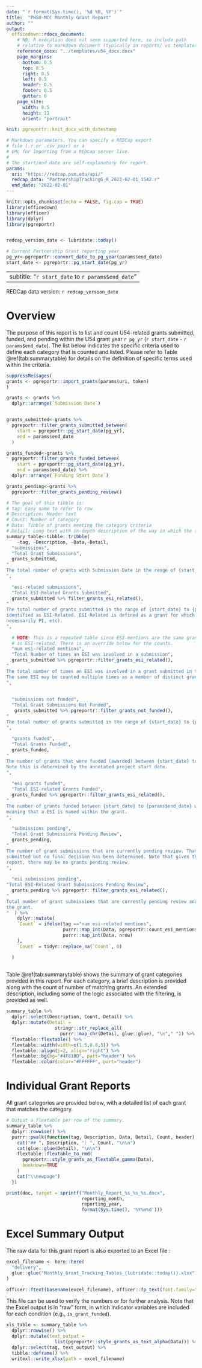 ```yaml
---
date: "`r format(Sys.time(), '%d %B, %Y')`"
title:  "PHSU-MCC Monthly Grant Report"
author: ""
output: 
  officedown::rdocx_document:
    # NB: R execution does not seem supported here, so include path 
    # relative to markdown document (typically in reports/ vs templates/).
    reference_docx: "../templates/u54_docx.docx"
    page_margins:
      bottom: 0.5
      top: 0.5
      right: 0.5
      left: 0.5
      header: 0.5
      footer: 0.5
      gutter: 0
    page_size:
      width: 8.5
      height: 11
      orient: "portrait"

knit: pgreportr::knit_docx_with_datestamp

# Markdown parameters. You can specify a REDCap export
# file (.r or .csv pair) or a
# URL for importing from a REDCap server live.
#
# The start/end date are self-explanatory for report.
params:
  uri: "https://redcap.psm.edu/api/"
  redcap_data: "PartnershipTrackingG_R_2022-02-01_1542.r"
  end_date: "2022-02-01"
---
```

                            

```r
knitr::opts_chunk$set(echo = FALSE, fig.cap = TRUE)
library(officedown)
library(officer)
library(dplyr)
library(pgreportr)


redcap_version_date <- lubridate::today()

# Current Partnership Grant reporting year
pg_yr<-pgreportr::convert_date_to_pg_year(params$end_date)
start_date <- pgreportr::pg_start_date(pg_yr)
```

---
subtitle: "`r start_date` to `r params$end_date`"
---

REDCap data version: `r redcap_version_date`

<!---BLOCK_TOC--->

\newpage


# Overview

The purpose of this report is to list and count U54-related grants submitted, funded, and pending within the U54 grant year `r pg_yr` (`r start_date` - 
`r params$end_date`). The list below indicates the specific criteria used to define each category that is counted and listed. Please refer to Table \@ref(tab:summarytable) for details on the definition of specific terms used within the criteria.




```r
suppressMessages(
grants <- pgreportr::import_grants(params$uri, token)
)
```


```r

grants <- grants %>%
  dplyr::arrange(`Submission Date`)


grants_submitted<-grants %>%
  pgreportr::filter_grants_submitted_between(
    start = pgreportr::pg_start_date(pg_yr), 
    end = params$end_date
  )

grants_funded<-grants %>%
  pgreportr::filter_grants_funded_between(
    start = pgreportr::pg_start_date(pg_yr),
    end = params$end_date) %>%
  dplyr::arrange(`Funding Start Date`)

grants_pending<-grants %>%
  pgreportr::filter_grants_pending_review()

```

```r


# The goal of this tibble is:
# tag: Easy name to refer to row
# Description: Header text
# Count: Number of category
# Data: Tibble of grants meeting the category criteria
# Detail: Long text with in-depth description of the way in which the table is derived.
summary_table<-tibble::tribble(
    ~tag, ~Description, ~Data,~Detail,
  "submissions",
  "Total Grant Submissions", 
  grants_submitted,
"
The total number of grants with Submission Date in the range of {start_date} to {params$end_date} are listed.
",
  
  "esi-related submissions",
  "Total ESI-Related Grants Submitted", 
  grants_submitted %>% filter_grants_esi_related(),
"
The total number of grants submitted in the range of {start_date} to {params$end_date} that are
identified as ESI-Related. ESI-Related is defined as a grant for which an ESI member is listed (not
necessarily PI, etc).
",
  
  # NOTE: This is a repeated table since ESI-mentions are the same grants
  # as ESI-related. There is an override below for the counts.
  "num esi-related mentions",
  "Total Number of times an ESI was involved in a submission",
  grants_submitted %>% pgreportr::filter_grants_esi_related(),
"
The total number of times an ESI was involved in a grant submitted in the range of {start_date} to {params$end_date}. Each participant of a grant submission is counted if the participant is an ESI.
The same ESI may be counted multiple times as a member of distinct grant submissions.
",
  
  
  "submissions not funded",
  "Total Grant Submissions Not Funded", 
   grants_submitted %>% pgreportr::filter_grants_not_funded(),
"
The total number of grants submitted in the range of {start_date} to {params$end_date} that were subsequently not funded. Note this is not the number of grants that were determined to be Not Funded within the date range, but rather the number of submissions during the period that were at some point determined Not Funded.
",
  
  "grants funded",
  "Total Grants Funded", 
  grants_funded,
"
The number of grants that were funded (awarded) between {start_date} to {params$end_date}.
Note this is determined by the annotated project start date.
",
    
  "esi grants funded",
  "Total ESI-related Grants Funded", 
  grants_funded %>% pgreportr::filter_grants_esi_related(),
"
The number of grants funded between {start_date} to {params$end_date} which are ESI-related,
meaning that a ESI is named within the grant.
",
  
  "submissions pending",
  "Total Grant Submissions Pending Review",
  grants_pending,
"
The number of grant submissions that are currently pending review. That is, grants that are 
submitted but no final decision has been determined. Note that given the time window of the
report, there may be no grants pending review.
",
  
  "esi submissions pending",
"Total ESI-Related Grant Submissions Pending Review", 
  grants_pending %>% pgreportr::filter_grants_esi_related(),
"
Total number of grant submissions that are currently pending review and that involve an ESI within 
the grant. 
"  ) %>%
    dplyr::mutate(
    `Count` = ifelse(tag =="num esi-related mentions",
                     purrr::map_int(Data, pgreportr::count_esi_mentions_in_grant),
                     purrr::map_int(Data, nrow)
    ),
    `Count` = tidyr::replace_na(`Count`, 0)

  )
  
```



Table \@ref(tab:summarytable) shows the summary of grant categories provided in this report. For each category, a brief 
description is provided along with the count of number of matching grants. An extended description,
including some of the logic associated with the filtering, is provided as well.

```r
summary_table %>%
  dplyr::select(Description, Count, Detail) %>%
  dplyr::mutate(Detail =  
                  stringr::str_replace_all(
                    purrr::map_chr(Detail, glue::glue), "\n"," ")) %>%
  flextable::flextable() %>%
  flextable::width(width=c(1.5,0.8,5)) %>%
  flextable::align(j=2, align="right") %>%
  flextable::bg(bg="#4F81BD", part="header") %>%
  flextable::color(color="#FFFFFF", part="header") 


```

\newpage













  
\newpage

# Individual Grant Reports

All grant categories are provided below, with a detailed list of each grant that matches the category.

```r
# Output a flextable per row of the summary.
summary_table %>%
  dplyr::rowwise() %>%
  purrr::pwalk(function(tag, Description, Data, Detail, Count, header) {
    cat("## ", Description, ": ", Count, "\n\n")
    cat(glue::glue(Detail), "\n\n")
    flextable::flextable_to_rmd(
      pgreportr::style_grants_as_flextable_gamma(Data),
      bookdown=TRUE
    )
    cat("\\newpage")
  })

```

```r
print(doc, target = sprintf("Monthly_Report_%s_%s_%s.docx",
                            reporting_month, 
                            reporting_year,
                            format(Sys.time(), '%Y%m%d')))
```


# Excel Summary Output

The raw data for this grant report is also exported to an Excel file :

```r
excel_filename <- here::here(
  "delivery",
  glue::glue("Monthly_Grant_Tracking_Tables_{lubridate::today()}.xlsx")
)

officer::ftext(basename(excel_filename), officer::fp_text(font.family="Courier New"))
```

This file can be used to verify the numbers or for further analysis. Note that the Excel 
output is in "raw" form, in which indicator variables are included for each condition (e.g., `is_grant_funded`).

```r
xls_table <- summary_table %>%
  dplyr::rowwise() %>%
  dplyr::mutate(text_output =  
                  list(pgreportr::style_grants_as_text_alpha(Data))) %>%
  dplyr::select(tag, text_output) %>%
  tibble::deframe() %>%
  writexl::write_xlsx(path = excel_filename)
```



